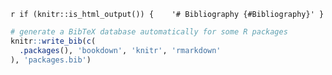 
<!-- # References -->

`r if (knitr::is_html_output()) {
   '# Bibliography {#Bibliography}'
}`



```{=latex}
\def\bibfont{\footnotesize} % Change fontsize of bibliography
```

```r
# generate a BibTeX database automatically for some R packages
knitr::write_bib(c(
  .packages(), 'bookdown', 'knitr', 'rmarkdown'
), 'packages.bib')
```

